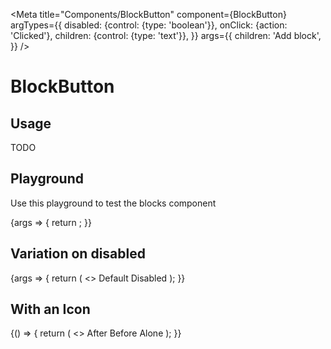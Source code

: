 
<Meta
  title="Components/BlockButton"
  component={BlockButton}
  argTypes={{
    disabled: {control: {type: 'boolean'}},
    onClick: {action: 'Clicked'},
    children: {control: {type: 'text'}},
  }}
  args={{
    children: 'Add block',
  }}
/>

# BlockButton

## Usage

TODO

## Playground

Use this playground to test the blocks component

<Canvas>
  <Story name="Standard">
    {args => {
      return <BlockButton {...args} />;
    }}
  </Story>
</Canvas>

<ArgsTable story="Standard" />

## Variation on disabled

<Canvas>
  <Story name="Disabled">
    {args => {
      return (
        <>
          <BlockButton {...args} disabled={false}>
            Default
          </BlockButton>
          <BlockButton {...args} disabled={true}>
            Disabled
          </BlockButton>
        </>
      );
    }}
  </Story>
</Canvas>

## With an Icon

<Canvas>
  <Story name="With an Icon">
    {() => {
      return (
        <>
          <BlockButton>
            After <ArrowDownIcon />
          </BlockButton>
          <BlockButton>
            <ArrowDownIcon /> Before
          </BlockButton>
          <BlockButton>
            Alone
          </BlockButton>
        </>
      );
    }}
  </Story>
</Canvas>
